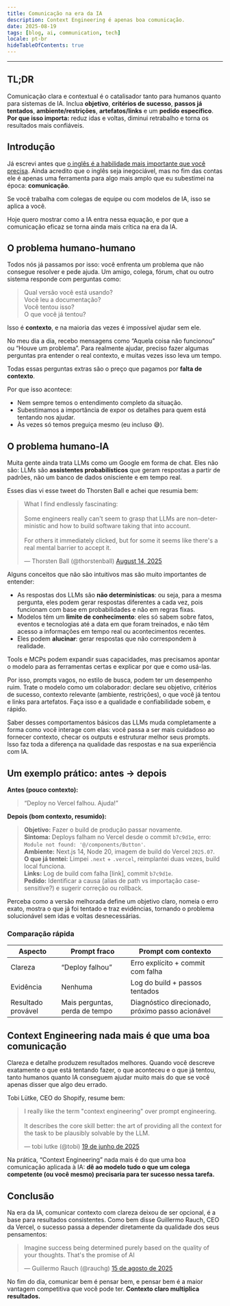 ```yaml
---
title: Comunicação na era da IA
description: Context Engineering é apenas boa comunicação.
date: 2025-08-19
tags: [blog, ai, communication, tech]
locale: pt-br
hideTableOfContents: true
---
```


---

## TL;DR

Comunicação clara e contextual é o catalisador tanto para humanos quanto para sistemas de IA. Inclua **objetivo**, **critérios de sucesso**, **passos já tentados**, **ambiente/restrições**, **artefatos/links** e um **pedido específico**. **Por que isso importa:** reduz idas e voltas, diminui retrabalho e torna os resultados mais confiáveis.

## Introdução

Já escrevi antes que [o inglês é a habilidade mais importante que você precisa](/en/blog/english-is-the-ultimate-skill/). Ainda acredito que o inglês seja inegociável, mas no fim das contas ele é apenas uma ferramenta para algo mais amplo que eu subestimei na época: **comunicação**.

Se você trabalha com colegas de equipe ou com modelos de IA, isso se aplica a você.

Hoje quero mostrar como a IA entra nessa equação, e por que a comunicação eficaz se torna ainda mais crítica na era da IA.

## O problema humano-humano

Todos nós já passamos por isso: você enfrenta um problema que não consegue resolver e pede ajuda. Um amigo, colega, fórum, chat ou outro sistema responde com perguntas como:

> Qual versão você está usando?     
> Você leu a documentação?  
> Você tentou isso?     
> O que você já tentou?

Isso é **contexto**, e na maioria das vezes é impossível ajudar sem ele.

No meu dia a dia, recebo mensagens como “Aquela coisa não funcionou” ou “Houve um problema”. Para realmente ajudar, preciso fazer algumas perguntas pra entender o real contexto, e muitas vezes isso leva um tempo.

Todas essas perguntas extras são o preço que pagamos por **falta de contexto**.

Por que isso acontece:

- Nem sempre temos o entendimento completo da situação.  
- Subestimamos a importância de expor os detalhes para quem está tentando nos ajudar.  
- Às vezes só temos preguiça mesmo (eu incluso 😅).

## O problema humano-IA

Muita gente ainda trata LLMs como um Google em forma de chat. Eles não são: LLMs são **assistentes probabilísticos** que geram respostas a partir de padrões, não um banco de dados onisciente e em tempo real.

Esses dias vi esse tweet do Thorsten Ball e achei que resumia bem:

<blockquote class="twitter-tweet"><p lang="en" dir="ltr">What I find endlessly fascinating:<br /><br />Some engineers really can&#39;t seem to grasp that LLMs are non-deterministic and how to build software taking that into account.<br /><br />For others it immediately clicked, but for some it seems like there&#39;s a real mental barrier to accept it.</p>&mdash; Thorsten Ball (@thorstenball) <a href="https://twitter.com/thorstenball/status/1956017792484040731?ref_src=twsrc%5Etfw">August 14, 2025</a></blockquote> <script async src="https://platform.twitter.com/widgets.js" charset="utf-8"></script>

Alguns conceitos que não são intuitivos mas são muito importantes de entender:
- As respostas dos LLMs são **não determinísticas**: ou seja, para a mesma pergunta, eles podem gerar respostas diferentes a cada vez, pois funcionam com base em probabilidades e não em regras fixas.
- Modelos têm um **limite de conhecimento**: eles só sabem sobre fatos, eventos e tecnologias até a data em que foram treinados, e não têm acesso a informações em tempo real ou acontecimentos recentes.  
- Eles podem **alucinar**: gerar respostas que não correspondem à realidade.

Tools e MCPs podem expandir suas capacidades, mas precisamos apontar o modelo para as ferramentas certas e explicar por que e como usá-las.

Por isso, prompts vagos, no estilo de busca, podem ter um desempenho ruim. Trate o modelo como um colaborador: declare seu objetivo, critérios de sucesso, contexto relevante (ambiente, restrições), o que você já tentou e links para artefatos. Faça isso e a qualidade e confiabilidade sobem, e rápido.

Saber desses comportamentos básicos das LLMs muda completamente a forma como você interage com elas: você passa a ser mais cuidadoso ao fornecer contexto, checar os outputs e estruturar melhor seus prompts. Isso faz toda a diferença na qualidade das respostas e na sua experiência com IA.

## Um exemplo prático: antes → depois

**Antes (pouco contexto):**  
> “Deploy no Vercel falhou. Ajuda!”

**Depois (bom contexto, resumido):**  
> **Objetivo:** Fazer o build de produção passar novamente.  
> **Sintoma:** Deploys falham no Vercel desde o commit `b7c9d1e`, erro: `Module not found: '@/components/Button'`.  
> **Ambiente:** Next.js 14, Node 20, imagem de build do Vercel `2025.07`.  
> **O que já tentei:** Limpei `.next` + `.vercel`, reimplantei duas vezes, build local funciona.  
> **Links:** Log de build com falha [link], commit `b7c9d1e`.  
> **Pedido:** Identificar a causa (alias de path vs importação case-sensitive?) e sugerir correção ou rollback.  

Perceba como a versão melhorada define um objetivo claro, nomeia o erro exato, mostra o que já foi tentado e traz evidências, tornando o problema solucionável sem idas e voltas desnecessárias.

### Comparação rápida

| Aspecto         | Prompt fraco                 | Prompt com contexto                                    |
|-----------------|------------------------------|--------------------------------------------------------|
| Clareza         | “Deploy falhou”              | Erro explícito + commit com falha                      |
| Evidência       | Nenhuma                      | Log do build + passos tentados                         |
| Resultado provável | Mais perguntas, perda de tempo | Diagnóstico direcionado, próximo passo acionável       |

## Context Engineering nada mais é que uma boa comunicação

Clareza e detalhe produzem resultados melhores. Quando você descreve exatamente o que está tentando fazer, o que aconteceu e o que já tentou, tanto humanos quanto IA conseguem ajudar muito mais do que se você apenas disser que algo deu errado.

Tobi Lütke, CEO do Shopify, resume bem:

<blockquote class="twitter-tweet" data-theme="light"><p lang="en" dir="ltr">I really like the term "context engineering" over prompt engineering. <br /><br />It describes the core skill better: the art of providing all the context for the task to be plausibly solvable by the LLM.</p>&mdash; tobi lutke (@tobi) <a href="https://twitter.com/tobi/status/1935533422589399127?ref_src=twsrc%5Etfw">19 de junho de 2025</a></blockquote> <script async src="https://platform.twitter.com/widgets.js" charset="utf-8"></script>

Na prática, “Context Engineering” nada mais é do que uma boa comunicação aplicada à IA: **dê ao modelo tudo o que um colega competente (ou você mesmo) precisaria para ter sucesso nessa tarefa.**

## Conclusão

Na era da IA, comunicar contexto com clareza deixou de ser opcional, é a base para resultados consistentes. Como bem disse Guillermo Rauch, CEO da Vercel, o sucesso passa a depender diretamente da qualidade dos seus pensamentos:

<blockquote class="twitter-tweet" data-theme="light"><p lang="en" dir="ltr">Imagine success being determined purely based on the quality of your thoughts. That's the promise of AI</p>&mdash; Guillermo Rauch (@rauchg) <a href="https://twitter.com/rauchg/status/1956356467898114443?ref_src=twsrc%5Etfw">15 de agosto de 2025</a></blockquote> <script async src="https://platform.twitter.com/widgets.js" charset="utf-8"></script>

No fim do dia, comunicar bem é pensar bem, e pensar bem é a maior vantagem competitiva que você pode ter. **Contexto claro multiplica resultados.**
